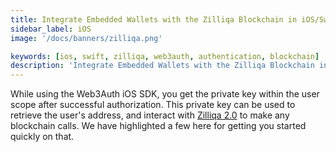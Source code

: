 ```yaml
---
title: Integrate Embedded Wallets with the Zilliqa Blockchain in iOS/Swift Applications
sidebar_label: iOS
image: '/docs/banners/zilliqa.png'

keywords: [ios, swift, zilliqa, web3auth, authentication, blockchain]
description: 'Integrate Embedded Wallets with the Zilliqa Blockchain in iOS/Swift Applications | Embedded Wallets'
---
```



<SEO
  title="Integrate Embedded Wallets with the Zilliqa Blockchain in iOS/Swift Applications"
  description="Integrate Embedded Wallets with the Zilliqa Blockchain in iOS/Swift Applications | Embedded Wallets"
  image="https://web3auth.io/docs/banners/zilliqa.png"
  slug="/embedded-wallets/connect-blockchain/evm/zilliqa/ios"
/>

While using the Web3Auth iOS SDK, you get the private key within the user scope after successful authorization. This private key can be used to retrieve the user's address, and interact with [Zilliqa 2.0](https://www.zilliqa.com/) to make any blockchain calls. We have highlighted a few here for getting you started quickly on that.

<EVMInteraction />
